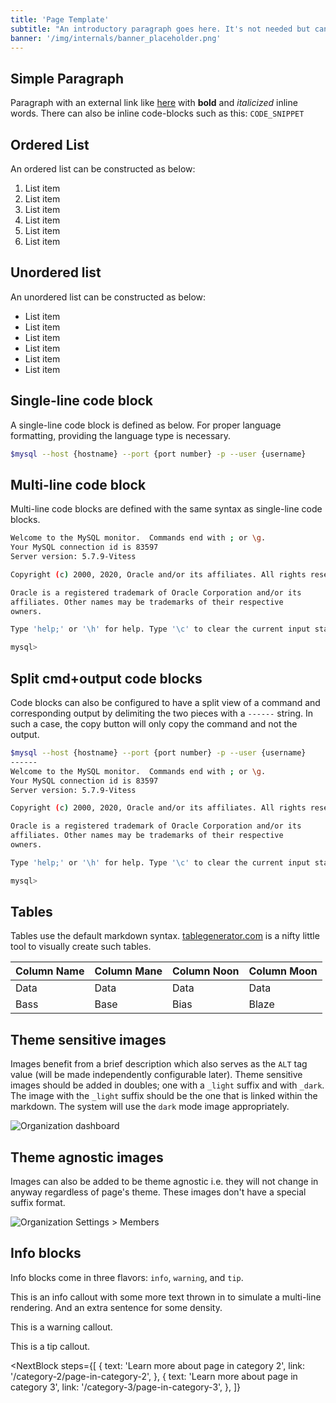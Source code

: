 ```yaml
---
title: 'Page Template'
subtitle: "An introductory paragraph goes here. It's not needed but can be potentially helpful to briefly explain the page's purpose and content."
banner: '/img/internals/banner_placeholder.png'
---
```


## Simple Paragraph

Paragraph with an external link like [here](https://dev.mysql.com/doc/refman/8.0/en/mysql.html) with **bold** and _italicized_ inline words. There can also be inline code-blocks such as this: `CODE_SNIPPET`

## Ordered List

An ordered list can be constructed as below:

1. List item
2. List item
3. List item
4. List item
5. List item
6. List item

## Unordered list

An unordered list can be constructed as below:

- List item
- List item
- List item
- List item
- List item
- List item

## Single-line code block

A single-line code block is defined as below. For proper language formatting, providing the language type is necessary.

```bash
$mysql --host {hostname} --port {port number} -p --user {username}
```

## Multi-line code block

Multi-line code blocks are defined with the same syntax as single-line code blocks.

```bash
Welcome to the MySQL monitor.  Commands end with ; or \g.
Your MySQL connection id is 83597
Server version: 5.7.9-Vitess

Copyright (c) 2000, 2020, Oracle and/or its affiliates. All rights reserved.

Oracle is a registered trademark of Oracle Corporation and/or its
affiliates. Other names may be trademarks of their respective
owners.

Type 'help;' or '\h' for help. Type '\c' to clear the current input statement.

mysql>
```

## Split cmd+output code blocks

Code blocks can also be configured to have a split view of a command and corresponding output by delimiting the two pieces with a `------` string. In such a case, the copy button will only copy the command and not the output.

```bash
$mysql --host {hostname} --port {port number} -p --user {username}
------
Welcome to the MySQL monitor.  Commands end with ; or \g.
Your MySQL connection id is 83597
Server version: 5.7.9-Vitess

Copyright (c) 2000, 2020, Oracle and/or its affiliates. All rights reserved.

Oracle is a registered trademark of Oracle Corporation and/or its
affiliates. Other names may be trademarks of their respective
owners.

Type 'help;' or '\h' for help. Type '\c' to clear the current input statement.

mysql>
```

## Tables

Tables use the default markdown syntax. [tablegenerator.com](https://www.tablesgenerator.com/markdown_tables) is a nifty little tool to visually create such tables.

| Column Name | Column Mane | Column Noon | Column Moon |
| ----------- | ----------- | ----------- | ----------- |
| Data        | Data        | Data        | Data        |
| Bass        | Base        | Bias        | Blaze       |

## Theme sensitive images

Images benefit from a brief description which also serves as the `ALT` tag value (will be made independently configurable later). Theme sensitive images should be added in doubles; one with a `_light` suffix and with `_dark`. The image with the `_light` suffix should be the one that is linked within the markdown. The system will use the `dark` mode image appropriately.

![Organization dashboard](/img/docs/ps_org_dashboard_light.png)

## Theme agnostic images

Images can also be added to be theme agnostic i.e. they will not change in anyway regardless of page's theme. These images don't have a special suffix format.

![Organization Settings > Members](/img/docs/ps_org_settings_members.png)

## Info blocks

Info blocks come in three flavors: `info`, `warning`, and `tip`.

<InfoBlock type="info">
  This is an info callout with some more text thrown in to simulate a multi-line
  rendering. And an extra sentence for some density.
</InfoBlock>

<InfoBlock type="warning">This is a warning callout.</InfoBlock>

<InfoBlock type="tip">This is a tip callout.</InfoBlock>

<NextBlock
  steps={[
    {
      text: 'Learn more about page in category 2',
      link: '/category-2/page-in-category-2',
    },
    {
      text: 'Learn more about page in category 3',
      link: '/category-3/page-in-category-3',
    },
  ]}
></NextBlock>

